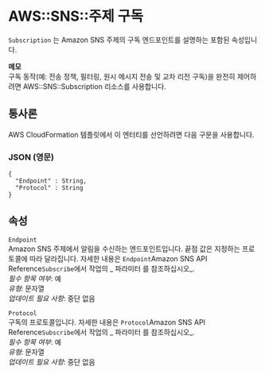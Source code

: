 # AWS::SNS::주제 구독

`Subscription` 는 Amazon SNS 주제의 구독 엔드포인트를 설명하는 포함된 속성입니다.

**메모**  
구독 동작(예: 전송 정책, 필터링, 원시 메시지 전송 및 교차 리전 구독)을 완전히 제어하려면 AWS::SNS::Subscription 리소스를 사용합니다.

## 통사론

AWS CloudFormation 템플릿에서 이 엔터티를 선언하려면 다음 구문을 사용합니다.

### JSON (영문)

```
{
  "Endpoint" : String,
  "Protocol" : String
}
```

## 속성

`Endpoint`  
Amazon SNS 주제에서 알림을 수신하는 엔드포인트입니다. 끝점 값은 지정하는 프로토콜에 따라 달라집니다. 자세한 내용은 `Endpoint`Amazon SNS API Reference`Subscribe`에서 작업의 _ 파라미터 를 참조하십시오_.  
_필수 항목 여부_: 예  
_유형_: 문자열  
_업데이트 필요 사항_: 중단 없음

`Protocol`  
구독의 프로토콜입니다. 자세한 내용은 `Protocol`Amazon SNS API Reference`Subscribe`에서 작업의 _ 파라미터 를 참조하십시오_.  
_필수 항목 여부_: 예  
_유형_: 문자열  
_업데이트 필요 사항_: 중단 없음
